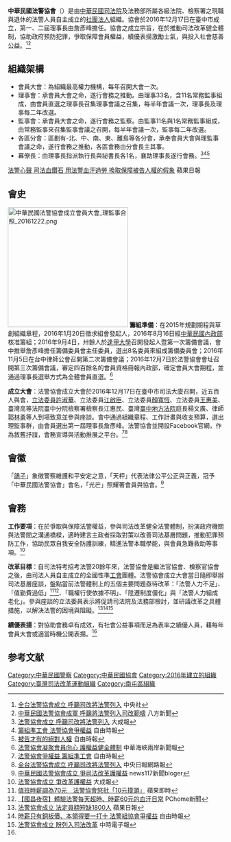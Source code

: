 {{Infobox Non-profit
| image = File:中華民國法警協會.jpg
| caption = '''會徽'''
| Non-profit_type = [[社團法人|社團法人]]<br/>[[非營利組織|非營利組織]]
| founded_date = 2016年12月17日
| location = {{TWN}}[[臺中市|臺中市]][[南屯區|南屯區]][[大同里|大同里]][[東興路_(台中市)|東興路二段]]186號7樓之6
| area_served = {{ROC}}
| focus = 
*司法改革健全體制
*協助政府預防犯罪
*爭取保障會員權益
*績優表揚激勵士氣
*投入社會慈善公益
| revenue = 
| num_employees = 
| Non-profit_slogan = 
| homepage =
}}

'''中華民國法警協會'''（{{lang-en|Chinese Marshals Service Association}}）是由[[中華民國司法院|中華民國司法院]]及法務部所屬各級法院、檢察署之現職與退休的法警人員自主成立的[[社團法人|社團法人]]組織。協會於2016年12月17日在臺中市成立，第一、二屆理事長由詹彥峰擔任。協會之成立宗旨，在於推動司法改革健全體制，協助政府預防犯罪，爭取保障會員權益，績優表揚激勵士氣，與投入社會慈善公益。<ref>[http://udn.com/news/story/2/2175290%E5%85%A8%E5%8F%B0%E6%B3%95%E8%AD%A6%E5%8D%94%E6%9C%83%E6%88%90%E7%AB%8B%E5%91%BC%E7%B1%B2%E5%8F%B8%E6%94%B9%E5%B0%87%E6%B3%95%E8%AD%A6%E5%88%97%E5%85%A5 全台法警協會成立 呼籲司改將法警列入] {{Wayback|url=http://udn.com/news/story/2/2175290%E5%85%A8%E5%8F%B0%E6%B3%95%E8%AD%A6%E5%8D%94%E6%9C%83%E6%88%90%E7%AB%8B%E5%91%BC%E7%B1%B2%E5%8F%B8%E6%94%B9%E5%B0%87%E6%B3%95%E8%AD%A6%E5%88%97%E5%85%A5 |date=20181212151332 }} 中央社</ref><ref>[http://www.nantouweb.com/thread-3611-1-1.html 中華民國法警協會成軍 呼籲將法警列入司改範疇] {{Wayback|url=http://www.nantouweb.com/thread-3611-1-1.html |date=20161229031508 }} 八方新聞</ref>

==組織架構==
*會員大會：為組織最高權力機構，每年召開大會一次。
*理事會：承會員大會之命，遂行會務之推動。由理事33名，含11名常務監事組成，由會員直選之理事長召集理事會議之召集，每半年會議一次，理事長及理事每二年改選。
*監事會：承會員大會之命，遂行會務之監察。由監事11名與1名常務監事組成，由常務監事來召集監事會議之召開，每半年會議一次，監事每二年改選。
*各區分會：區劃有-北、中、南、東、離島等各分會，承奉會員大會與理監事會議之命，遂行會務之推動，各區會務由分會長主其事。
*幕僚長：由理事長指派執行長與祕書長各1名，襄助理事長遂行會務。<ref>[http://www.greatnews.com.tw/home/news_pagein.php?iType=1009&n_id=129532 法警協會成立  呼籲司改將法警列入] {{Wayback|url=http://www.greatnews.com.tw/home/news_pagein.php?iType=1009&n_id=129532 |date=20161228195805 }} 大成報</ref><ref>[http://m.ltn.com.tw/news/local/paper/1062900 籌組準工會 法警協會爭權益] {{Wayback|url=http://m.ltn.com.tw/news/local/paper/1062900 |date=20170226131224 }} 自由時報</ref><ref>[http://talk.ltn.com.tw/article/paper/1073234 被告才有的絕對人權] {{Wayback|url=http://talk.ltn.com.tw/article/paper/1073234 |date=20170226131449 }} 自由時報</ref><ref>
[http://m.appledaily.com.tw/realtimenews/article/new/20170220/1060008/?utm_source=Line&utm_medium=MWeb_Share&utm_campaign=http%3A%2F%2Fwww.appledaily.com.tw%2Frealtimenews%2Farticle%2Fnew%2F20170220%2F1060008%2F 法警心聲 司法血鑽石 用法警血汗過勞 換取保障被告人權的假象] 蘋果日報</ref>

==會史==
[[File:中華民國法警協會成立會員大會_理監事合照_20161222.png|280px]]
'''籌組準備'''：在2015年規劃期程與草創組織章程，2016年1月20日徵求組會發起人，2016年8月16日經[[中華民國內政部|中華民國內政部]]核准籌組；2016年9月4日，卅餘人於[[逢甲大學|逢甲大學]]召開發起人暨第一次籌備會議，會中推舉詹彥峰擔任籌備委員會主任委員，選出8名委員來組成籌備委員會；2016年11月5日在台中律師公會召開第二次籌備會議；2016年12月7日於法警協會會址召開第三次籌備會議，審定四百餘名的會員資格冊報內政部，確定會員大會期程，並通過理事長選舉方式為全體會員直選。<ref name="#1">[http://www.ccsn0405.com/2016/12/blog-post_67.html 法警協會凝聚會員向心 護權益健全體制] {{Wayback|url=http://www.ccsn0405.com/2016/12/blog-post_67.html |date=20161221091953 }}中華海峽兩岸新聞報</ref>

'''成立大會'''：法警協會成立大會於2016年12月17日在臺中市司法大廈召開，近五百人與會，[[立法委員|立法委員]][[許淑華_(南投縣)|許淑華]]、立法委員[[江啟臣|江啟臣]]、立法委員[[顏寬恆|顏寬恆]]、立法委員[[王惠美|王惠美]]、臺灣高等法院臺中分院檢察署檢察長江惠民、臺灣[[臺中地方法院|臺中地方法院]]庭長楊文廣、律師[[郭林勇|郭林勇]]等人到場致意並參與座談。會中通過組織章程、工作計畫與收支預算，選出理監事群，由會員選出第一屆理事長詹彥峰。法警協會並開設Facebook官網，作為敘舊抒誼，會務宣導與活動推展之平台。<ref>[http://m.ltn.com.tw/news/local/paper/1062900  法警協會爭權益 籌組準工會] {{Wayback|url=http://m.ltn.com.tw/news/local/paper/1062900 |date=20170226131224 }} 自由時報</ref><ref>[http://www.cdnews.com.tw/cdnews_site/docDetail.jsp?coluid=108&docid=103968701 全台法警協會成立 呼籲司改將法警列入]{{Dead link|date=2018年10月 |bot=InternetArchiveBot |fix-attempted=yes }} 中央日報網路報</ref>

==會徽==
「[[鴿子|鴿子]]」象徵警察維護和平安定之意，「天枰」代表法律公平公正與正義，冠予「中華民國法警協會」會名，「光芒」照耀著會員與協會。<ref>[https://jin117yu.blogspot.tw/2016/12/blog-post_26.html 中華民國法警協會成立 爭司法改革護權益] {{Wayback|url=https://jin117yu.blogspot.tw/2016/12/blog-post_26.html |date=20161221091744 }}news117新聞bloger</ref>　　

==會務==
'''工作要項'''：在於爭取與保障法警權益，參與司法改革健全法警體制，扮演政府機關與法警間之溝通橋樑，適時建言主政者採取對策以改善司法基層問題，推動犯罪預防工作，協助民眾自我安全防護訓練，精進法警本職學能，與會員急難救助等事項。<ref>[http://www.greatnews.com.tw/home/news_pagein.php?iType=1009&n_id=129693 法警協會成立 爭改革護權益] {{Wayback|url=http://www.greatnews.com.tw/home/news_pagein.php?iType=1009&n_id=129693 |date=20161221093354 }}大成報</ref>

'''改革目標'''：自司法特考招考法警20餘年來，法警協會是繼法官協會、檢察官協會之後，由司法人員自主成立的全國性準[[工會|工會]]團體。法警協會成立大會當日隨即舉辦司法基層座談，盤點當前法警體制上的五個主要問題亟待改革：「法警人力不足」、「值勤費過低」<ref>[http://www.appledaily.com.tw/realtimenews/article/new/20170814/1182026/ 值班時薪調為70元　法警協會怒批「10元摸頭」] {{Wayback|url=http://www.appledaily.com.tw/realtimenews/article/new/20170814/1182026/ |date=20170815100808 }} 蘋果即時</ref><ref>[http://news.pchome.com.tw/politics/upmedia/20170810/index-50233892070125236001.html 【國昌夜宿】體驗法警每天超時、時薪60元的血汗日常] {{Wayback|url=http://news.pchome.com.tw/politics/upmedia/20170810/index-50233892070125236001.html |date=20170815105508 }}PChome新聞</ref>、「職權行使依據不明」、「陞遷制度僵化」與「法警人力組成老化」。參與座談的立法委員表示將促請司法院及法務部檢討，並研議改革之具體措施，以解決法警的困境與阻礙。<ref>[http://www.appledaily.com.tw/realtimenews/article/local/20161217/1014332/%E6%B3%95%E8%AD%A6%E5%8D%94%E6%9C%83%E6%88%90%E7%AB%8B%E3%80%80%E8%A8%B1%E6%95%88%E8%88%9C%E9%80%81%E8%8A%B1%E8%97%8D%E6%89%93%E6%B0%A3 法警協會成立 法定員額短缺1800人] {{Wayback|url=http://www.appledaily.com.tw/realtimenews/article/local/20161217/1014332/%E6%B3%95%E8%AD%A6%E5%8D%94%E6%9C%83%E6%88%90%E7%AB%8B%E3%80%80%E8%A8%B1%E6%95%88%E8%88%9C%E9%80%81%E8%8A%B1%E8%97%8D%E6%89%93%E6%B0%A3 |date=20161217013020 }} 蘋果日報</ref><ref>[http://news.ltn.com.tw/news/politics/breakingnews/1920267 時薪只有銅板價、本領得要一打十 法警組協會爭權益] {{Wayback|url=http://news.ltn.com.tw/news/politics/breakingnews/1920267 |date=20161221090741 }}自由時報</ref><ref>[http://www.chinatimes.com/newspapers/20161218000448-260106 法警協會成立 盼列入司法改革] {{Wayback|url=http://www.chinatimes.com/newspapers/20161218000448-260106 |date=20161221090751 }} 中時電子報</ref>  

'''績優表揚'''：對協助會務卓有成效，有社會公益事項而足為表率之績優人員，藉每年會員大會或適當時機公開表揚。<ref name="#1"/>

== 参考文献 ==
{{Reflist|30em}}

[[Category:中華民國警察|Category:中華民國警察]]
[[Category:中華民國協會|Category:中華民國協會]]
[[Category:2016年建立的組織|Category:2016年建立的組織]]
[[Category:臺灣司法改革運動組織|Category:臺灣司法改革運動組織]]
[[Category:南屯區組織|Category:南屯區組織]]